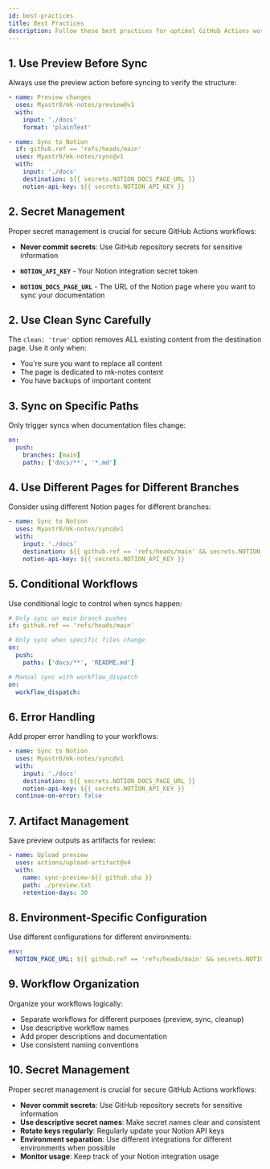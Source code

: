```yaml
---
id: best-practices
title: Best Practices
description: Follow these best practices for optimal GitHub Actions workflows with Mk Notes
---
```


## 1. Use Preview Before Sync

Always use the preview action before syncing to verify the structure:

```yaml
- name: Preview changes
  uses: Myastr0/mk-notes/preview@v1
  with:
    input: './docs'
    format: 'plainText'

- name: Sync to Notion
  if: github.ref == 'refs/heads/main'
  uses: Myastr0/mk-notes/sync@v1
  with:
    input: './docs'
    destination: ${{ secrets.NOTION_DOCS_PAGE_URL }}
    notion-api-key: ${{ secrets.NOTION_API_KEY }}
```

## 2. Secret Management

Proper secret management is crucial for secure GitHub Actions workflows:

- **Never commit secrets**: Use GitHub repository secrets for sensitive information

- **`NOTION_API_KEY`** - Your Notion integration secret token
- **`NOTION_DOCS_PAGE_URL`** - The URL of the Notion page where you want to sync your documentation

## 2. Use Clean Sync Carefully

The `clean: 'true'` option removes ALL existing content from the destination page. Use it only when:

- You're sure you want to replace all content
- The page is dedicated to mk-notes content
- You have backups of important content

## 3. Sync on Specific Paths

Only trigger syncs when documentation files change:

```yaml
on:
  push:
    branches: [main]
    paths: ['docs/**', '*.md']
```

## 4. Use Different Pages for Different Branches

Consider using different Notion pages for different branches:

```yaml
- name: Sync to Notion
  uses: Myastr0/mk-notes/sync@v1
  with:
    input: './docs'
    destination: ${{ github.ref == 'refs/heads/main' && secrets.NOTION_MAIN_DOCS_PAGE_URL || secrets.NOTION_DEV_DOCS_PAGE_URL }}
    notion-api-key: ${{ secrets.NOTION_API_KEY }}
```

## 5. Conditional Workflows

Use conditional logic to control when syncs happen:

```yaml
# Only sync on main branch pushes
if: github.ref == 'refs/heads/main'

# Only sync when specific files change
on:
  push:
    paths: ['docs/**', 'README.md']

# Manual sync with workflow_dispatch
on:
  workflow_dispatch:
```

## 6. Error Handling

Add proper error handling to your workflows:

```yaml
- name: Sync to Notion
  uses: Myastr0/mk-notes/sync@v1
  with:
    input: './docs'
    destination: ${{ secrets.NOTION_DOCS_PAGE_URL }}
    notion-api-key: ${{ secrets.NOTION_API_KEY }}
  continue-on-error: false
```

## 7. Artifact Management

Save preview outputs as artifacts for review:

```yaml
- name: Upload preview
  uses: actions/upload-artifact@v4
  with:
    name: sync-preview-${{ github.sha }}
    path: ./preview.txt
    retention-days: 30
```

## 8. Environment-Specific Configuration

Use different configurations for different environments:

```yaml
env:
  NOTION_PAGE_URL: ${{ github.ref == 'refs/heads/main' && secrets.NOTION_PROD_PAGE_URL || secrets.NOTION_DEV_PAGE_URL }}
```

## 9. Workflow Organization

Organize your workflows logically:

- Separate workflows for different purposes (preview, sync, cleanup)
- Use descriptive workflow names
- Add proper descriptions and documentation
- Use consistent naming conventions

## 10. Secret Management

Proper secret management is crucial for secure GitHub Actions workflows:

- **Never commit secrets**: Use GitHub repository secrets for sensitive information
- **Use descriptive secret names**: Make secret names clear and consistent
- **Rotate keys regularly**: Regularly update your Notion API keys
- **Environment separation**: Use different integrations for different environments when possible
- **Monitor usage**: Keep track of your Notion integration usage
